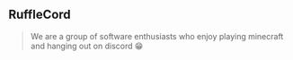 ## RuffleCord
> We are a group of software enthusiasts who enjoy playing minecraft and hanging out on discord 😁